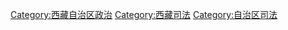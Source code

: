 [[Category:西藏自治区政治|Category:西藏自治区政治]]
[[Category:西藏司法|Category:西藏司法]]
[[Category:自治区司法|Category:自治区司法]]
